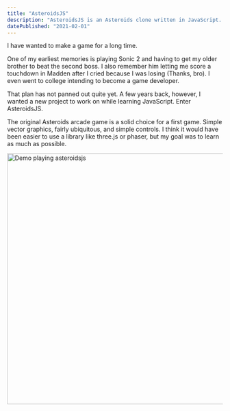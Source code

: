 ```yaml
---
title: "AsteroidsJS"
description: "AsteroidsJS is an Asteroids clone written in JavaScript. It utilizes Canvas API for drawing the game objects."
datePublished: "2021-02-01"
---
```


I have wanted to make a game for a long time.

One of my earliest memories is playing Sonic 2 and having to get my older brother to beat the second boss.
I also remember him letting me score a touchdown in Madden after I cried because I was losing (Thanks, bro).
I even went to college intending to become a game developer.

That plan has not panned out quite yet.
A few years back, however, I wanted a new project to work on while learning JavaScript.
Enter AsteroidsJS.

The original Asteroids arcade game is a solid choice for a first game.
Simple vector graphics, fairly ubiquitous, and simple controls.
I think it would have been easier to use a library like three.js or phaser, but my goal was to learn as much as possible.

<Image
  src="https://raw.githubusercontent.com/JDTalley/AsteroidsJS/master/img/ajsgif1.gif"
  alt="Demo playing asteroidsjs"
  width="780"
  height="585"
/>
